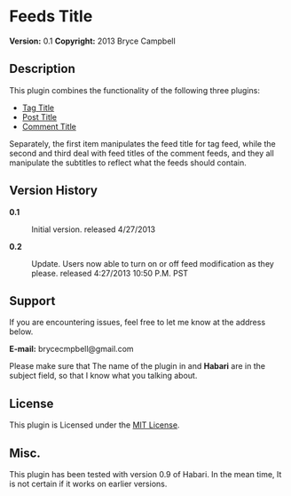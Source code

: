 = Feeds Title =
'''Version:''' 0.1
'''Copyright:''' 2013 Bryce Campbell

==Description== 

This plugin  combines the functionality of the following three plugins:

<ul>
<li>[https://github.com/bryceac/TagTitle Tag Title]</li>
<li>[https://github.com/bryceac/PostTitle Post Title]</li>
<li>[https://github.com/bryceac/CommentTitle Comment Title]</li>
</ul>

Separately, the first item manipulates the feed title for tag feed, while the second and third deal with feed titles of the comment feeds, and they all manipulate the subtitles to reflect what the feeds should contain.
== Version History ==

<dl>
<dt>'''0.1'''</dt><dd>Initial version. released 4/27/2013</dd>
<dt>'''0.2'''</dt><dd>Update. Users now able to turn on or off feed modification as they please. released 4:27/2013 10:50 P.M. PST</dd>
</dl>

== Support ==

If you are encountering issues, feel free to let me know at the address below.

'''E-mail:''' brycecmpbell@gmail.com

Please make sure that The name of the plugin in and '''Habari''' are in the subject field, so that I know what you talking about.

== License ==

This plugin is Licensed under the [http://opensource.org/licenses/MIT MIT License].

== Misc. ==

This plugin has been tested with version 0.9 of Habari. In the mean time, It is not certain if it works on earlier versions.
